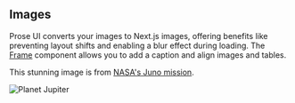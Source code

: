## Images

Prose UI converts your images to Next.js images, offering benefits like preventing layout shifts and enabling a blur effect during loading.
The [Frame](/docs/components/frame) component allows you to add a caption and align images and tables.

This stunning image is from [NASA's Juno mission](https://science.nasa.gov/mission/juno).

<Frame
  caption="Juno Captures Jupiter. Credits: NASA/JPL-Caltech/SwRI/MSSS, Thomas Thomopoulos © CC BY"
>
  <Image src="/img/jupiter-cropped.jpg" alt="Planet Jupiter" />
</Frame>